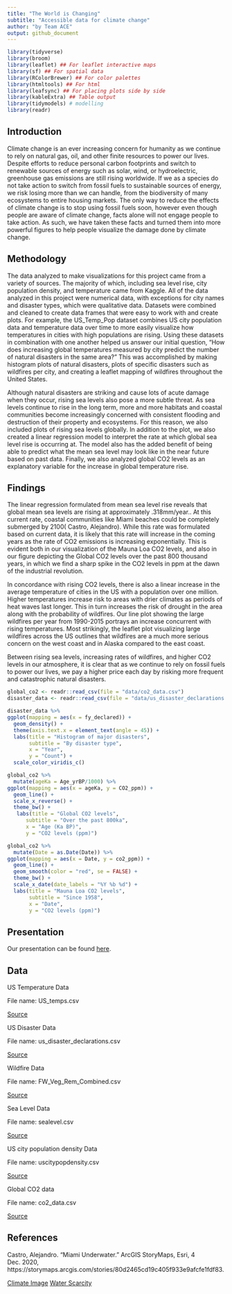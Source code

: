```yaml
---
title: "The World is Changing"
subtitle: "Accessible data for climate change"
author: "by Team ACE"
output: github_document
---
```

```r
library(tidyverse)
library(broom)
library(leaflet) ## For leaflet interactive maps
library(sf) ## For spatial data
library(RColorBrewer) ## For color palettes
library(htmltools) ## For html
library(leafsync) ## For placing plots side by side
library(kableExtra) ## Table output
library(tidymodels) # modelling
library(readr)
```


## Introduction

Climate change is an ever increasing concern for humanity as we continue to rely on natural gas, oil, and other finite resources to power our lives. Despite efforts to reduce personal carbon footprints and switch to renewable sources of energy such as solar, wind, or hydroelectric, greenhouse gas emissions are still rising worldwide. If we as a species do not take action to switch from fossil fuels to sustainable sources of energy, we risk losing more than we can handle, from the biodiversity of many ecosystems to entire housing markets. The only way to reduce the effects of climate change is to stop using fossil fuels soon, however even though people are aware of climate change, facts alone will not engage people to take action. As such, we have taken these facts and turned them into more powerful figures to help people visualize the damage done by climate change. 

## Methodology

The data analyzed to make visualizations for this project came from a variety of sources. The majority of which, including sea level rise, city population density, and temperature came from Kaggle. All of the data analyzed in this project were numerical data, with exceptions for city names and disaster types, which were qualitative data. Datasets were combined and cleaned to create data frames that were easy to work with and create plots. For example, the US_Temp_Pop dataset combines US city population data and temperature data over time to more easily visualize how temperatures in cities with high populations  are rising. Using these datasets in combination with one another helped us answer our initial question, “How does increasing global temperatures measured by city predict the number of natural disasters in the same area?” This was accomplished by making histogram plots of natural disasters, plots of specific disasters such as wildfires per city, and creating a leaflet mapping of wildfires throughout the United States. 

Although natural disasters are striking and cause lots of acute damage when they occur, rising sea levels also pose a more subtle threat. As sea levels continue to rise in the long term, more and more habitats and coastal communities become increasingly concerned with consistent flooding and destruction of their property and ecosystems. For this reason, we also included plots of rising sea levels globally. In addition to the plot, we also created a linear regression model to interpret the rate at which global sea level rise is occurring at. The model also has the added benefit of being able to predict what the mean sea level may look like in the near future based on past data. Finally, we also analyzed global CO2 levels as an explanatory variable for the increase in global temperature rise.  

## Findings

The linear regression formulated from mean sea level rise reveals that global mean sea levels are rising at approximately .318mm/year.. At this current rate, coastal communities like Miami beaches could be completely submerged by 2100( Castro, Alejandro).  While this rate was formulated based on current data, it is likely that this rate will increase in the coming years as the rate of CO2 emissions is increasing exponentially. This is evident both in our visualization of the Mauna Loa CO2 levels, and also in our figure depicting the Global CO2 levels over the past 800 thousand years, in which we find a sharp spike in the CO2 levels in ppm at the dawn of the industrial revolution. 

In concordance with rising CO2 levels, there is also a linear increase in the average temperature of cities in the US with a population over one million. Higher temperatures increase risk to areas with drier climates as periods of heat waves last longer. This in turn increases the risk of drought in the area along with the probability of wildfires. Our line plot showing the large wildfires per year from 1990-2015 portrays an increase concurrent with rising temperatures. Most strikingly, the leaflet plot visualizing large wildfires across the US outlines that wildfires are a much more serious concern on the west coast and in Alaska compared to the east coast. 

Between rising sea levels, increasing rates of wildfires, and higher CO2 levels in our atmosphere, it is clear that as we continue to rely on fossil fuels to power our lives, we pay a higher price each day by risking more frequent and catastrophic natural disasters. 





```r
global_co2 <- readr::read_csv(file = "data/co2_data.csv")
disaster_data <- readr::read_csv(file = "data/us_disaster_declarations.csv")
```


```r
disaster_data %>%
ggplot(mapping = aes(x = fy_declared)) +
  geom_density() + 
  theme(axis.text.x = element_text(angle = 45)) + 
  labs(title = "Histogram of major disasters",
       subtitle = "By disaster type",
       x = "Year",
       y = "Count") +
  scale_color_viridis_c()
```



```r
global_co2 %>%
  mutate(ageKa = Age_yrBP/1000) %>%
ggplot(mapping = aes(x = ageKa, y = CO2_ppm)) + 
  geom_line() + 
  scale_x_reverse() +
  theme_bw() + 
   labs(title = "Global CO2 levels",
      subtitle = "Over the past 800ka",
      x = "Age (Ka BP)",
      y = "CO2 levels (ppm)")
```

```r
global_co2 %>%
  mutate(Date = as.Date(Date)) %>%
ggplot(mapping = aes(x = Date, y = co2_ppm)) + 
  geom_line() +
  geom_smooth(color = "red", se = FALSE) +
  theme_bw() + 
  scale_x_date(date_labels = "%Y %b %d") + 
  labs(title = "Mauna Loa CO2 levels",
       subtitle = "Since 1958",
       x = "Date",
       y = "CO2 levels (ppm)") 
```










## Presentation

Our presentation can be found [here](presentation/presentation.html).

## Data

<!-- Include a citation for your data here. -->
<!-- See http://libraryguides.vu.edu.au/c.php?g=386501&p=4347840 for guidance on proper citation for datasets. -->
<!-- If you got your data off the web, make sure to note the retrieval date. -->

US Temperature Data

File name: US_temps.csv

[Source](https://www.kaggle.com/berkeleyearth/climate-change-earth-surface-temperature-data)

US Disaster Data

File name: us_disaster_declarations.csv

[Source](https://www.kaggle.com/headsortails/us-natural-disaster-declarations/version/72)

Wildfire Data

File name: FW_Veg_Rem_Combined.csv

[Source](https://www.kaggle.com/capcloudcoder/us-wildfire-data-plus-other-attributes)

Sea Level Data

File name: sealevel.csv

[Source](https://www.kaggle.com/kkhandekar/global-sea-level-1993-2021)

US city population density Data

File name: uscitypopdensity.csv

[Source](https://www.kaggle.com/mmcgurr/us-city-population-densities)

Global CO2 data

File name: co2_data.csv

[Source](https://keelingcurve.ucsd.edu/permissions-and-data-sources/)

## References

Castro, Alejandro. “Miami Underwater.” ArcGIS StoryMaps, Esri, 4 Dec. 2020, https://storymaps.arcgis.com/stories/80d2465cd19c405f933e9afcfe1fdf83. 

[Climate Image](https://climate.nasa.gov/solutions/adaptation-mitigation/)
[Water Scarcity](https://www.worldwildlife.org/threats/water-scarcity)


